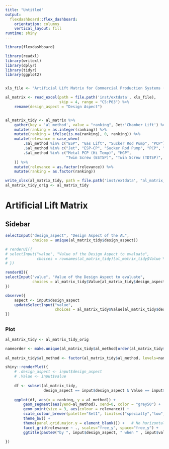 ```yaml
---
title: "Untitled"
output: 
  flexdashboard::flex_dashboard:
    orientation: columns
    vertical_layout: fill
runtime: shiny    
---
```


```r
library(flexdashboard)
```


```r
library(readxl)
library(writexl)
library(dplyr)
library(tidyr)
library(ggplot2)


xls_file <- "Artificial Lift Matrix for Commercial Production Systems (CPS)14Aug062.xlsx"

al_matrix <- read_excel(path = file.path('inst/extdata', xls_file), 
                        skip = 4, range = "C5:P63") %>% 
    rename(design_aspect = "Design Aspect")


al_matrix_tidy <- al_matrix %>% 
    gather(key = 'al_method', value = "ranking", Jet:'Chamber Lift') %>% 
    mutate(ranking = as.integer(ranking)) %>% 
    mutate(ranking = ifelse(is.na(ranking), 0, ranking)) %>% 
    mutate(relevance = case_when(
        .$al_method %in% c("ESP", "Gas Lift", "Sucker Rod Pump", "PCP") ~ "high",
        .$al_method %in% c("Jet", "ESP-CP", "Sucker Rod Pump", "PCP", "HSP") ~ "low",
        .$al_method %in% c("Metal PCP (Hi Temp)", "HGP", 
                           "Twin Screw (ESTSP)", "Twin Screw (TDTSP)", "Chamber Lift") ~ "specialty"
    )) %>% 
    mutate(relevance = as.factor(relevance)) %>% 
    mutate(ranking = as.factor(ranking))

write_xlsx(al_matrix_tidy, path = file.path('inst/extdata', "al_matrix_tidy.xlsx"))
al_matrix_tidy_orig <- al_matrix_tidy
```


# Artificial Lift Matrix

## Sidebar {.sidebar data-width="350"}

```r
selectInput("design_aspect", "Design Aspect of the AL", 
            choices = unique(al_matrix_tidy$design_aspect))

# renderUI({
# selectInput("value", "Value of the Design Aspect to evaluate",
#             choices = rownames(al_matrix_tidy)[al_matrix_tidy$Value %in% input$design_aspect])
# })

renderUI({
selectInput("value", "Value of the Design Aspect to evaluate",
            choices = al_matrix_tidy$Value[al_matrix_tidy$design_aspect == levels(al_matrix_tidy$design_aspect)[1]])
})

observe({
    aspect <- input$design_aspect
    updateSelectInput("value", 
                      choices = al_matrix_tidy$Value[al_matrix_tidy$design_aspect == aspect])
})    
```


## 

### Plot

```r
al_matrix_tidy <- al_matrix_tidy_orig

nameorder <- make.unique(al_matrix_tidy$al_method[order(al_matrix_tidy$relevance, al_matrix_tidy$ranking)])
    
al_matrix_tidy$al_method <- factor(al_matrix_tidy$al_method, levels=nameorder)

shiny::renderPlot({
    # .design_aspect <- input$design_aspect
    # .Value <- input$value
    
    df <- subset(al_matrix_tidy, 
                 design_aspect == input$design_aspect & Value == input$value )
    
    ggplot(df, aes(x = ranking, y = al_method)) +
        geom_segment(aes(yend=al_method), xend=0, color = "grey50") +
        geom_point(size = 3, aes(colour = relevance)) +
        scale_colour_brewer(palette="Set1", limits=c("specialty","low", "high")) +
        theme_bw() +
        theme(panel.grid.major.y = element_blank()) +   # No horizontal grid lines
        facet_grid(relevance ~ ., scales="free_y", space="free_y") +
        ggtitle(paste0("by ", input$design_aspect, " when " , input$value))
    
})
```

